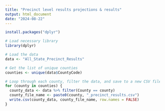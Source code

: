 ```yaml
---
title: "Precinct level results projections & results"
output: html_document
date: "2024-08-22"
---
```


```r
install.packages("dplyr")
```



```r
# Load necessary library
library(dplyr)
```


```r
# Load the data
data <- "All_State_Precinct_Results"
```


```r
# Get the list of unique counties
counties <- unique(data$CountyCode)
```


```r
# Loop through each county, filter the data, and save to a new CSV file
for (county in counties) {
  county_data <- data %>% filter(County == county)
  county_file_name <- paste0(county, "_precinct_results.csv")
  write.csv(county_data, county_file_name, row.names = FALSE)
}
```
